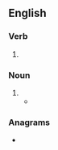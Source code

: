 ==English==

===Verb===
{{head|en|verb form}}

# {{en-third-person singular of|demur}}

===Noun===
{{head|en|noun form}}

# {{plural of|en|demur}}
#* {{RQ:Landon Romance|page=199|volume=II|passage=After many '''demurs'''—turnip-fields and covies, the ash coppice and pheasants, put into the balance against "Raphaels, Correggios, and stuff"—it was finally agreed they should travel for the next season,...}}

===Anagrams===
* {{anagrams|en|a=demrsu|Duresm|MUDers}}